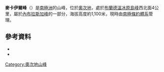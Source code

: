 {{coord|80|1|S|159|43|E|source:GNIS|display=title}}

'''麥卡伊爾峰'''（{{lang-en|MacAyeal Peak}}）是[[南極洲|南極洲]]的山峰，位於[[奧次地|奧次地]]，處於[[布蘭德溫冰原島峰|布蘭德溫冰原島峰]]西北面4公里，屬於[[內布拉斯加峰|內布拉斯加峰]]的一部分，海拔高度約1,100米，現時由[[南極條約體系|南極條約體系]]管理。

==參考資料==
*{{cite gnis | type = antarid | id = 18043| name = MacAyeal Peak| accessdate = 2013-07-12}}
*{{usgs-gazetteer|id=18043}}

{{DEFAULTSORT:MacAyeal Peak}}
[[Category:奧次地山峰|Category:奧次地山峰]]


{{OatesLand-geo-stub}}